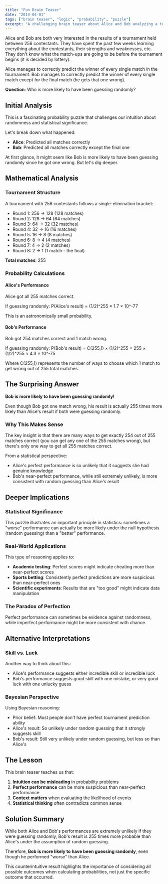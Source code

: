 ```yaml
---
title: "Fun Brain Teaser"
date: "2014-04-01"
tags: ["brain teaser", "logic", "probability", "puzzle"]
excerpt: "A challenging brain teaser about Alice and Bob analyzing a tournament between 256 contestants - can you solve it?"
---
```


Alice and Bob are both very interested in the results of a tournament held between 256 contestants. They have spent the past few weeks learning everything about the contestants, their strengths and weaknesses, etc. They don't know what the match-ups are going to be before the tournament begins (it is decided by lottery).

Alice manages to correctly predict the winner of every single match in the tournament. Bob manages to correctly predict the winner of every single match except for the final match (he gets that one wrong).

**Question**: Who is more likely to have been guessing randomly?

## Initial Analysis

This is a fascinating probability puzzle that challenges our intuition about randomness and statistical significance.

Let's break down what happened:
- **Alice**: Predicted all matches correctly
- **Bob**: Predicted all matches correctly except the final one

At first glance, it might seem like Bob is more likely to have been guessing randomly since he got one wrong. But let's dig deeper.

## Mathematical Analysis

### Tournament Structure
A tournament with 256 contestants follows a single-elimination bracket:
- Round 1: 256 → 128 (128 matches)
- Round 2: 128 → 64 (64 matches)
- Round 3: 64 → 32 (32 matches)
- Round 4: 32 → 16 (16 matches)
- Round 5: 16 → 8 (8 matches)
- Round 6: 8 → 4 (4 matches)
- Round 7: 4 → 2 (2 matches)
- Round 8: 2 → 1 (1 match - the final)

**Total matches**: 255

### Probability Calculations

#### Alice's Performance
Alice got all 255 matches correct.

If guessing randomly:
P(Alice's result) = (1/2)^255 ≈ 1.7 × 10^-77

This is an astronomically small probability.

#### Bob's Performance
Bob got 254 matches correct and 1 match wrong.

If guessing randomly:
P(Bob's result) = C(255,1) × (1/2)^255 = 255 × (1/2)^255 ≈ 4.3 × 10^-75

Where C(255,1) represents the number of ways to choose which 1 match to get wrong out of 255 total matches.

## The Surprising Answer

**Bob is more likely to have been guessing randomly!**

Even though Bob got one match wrong, his result is actually 255 times more likely than Alice's result if both were guessing randomly.

### Why This Makes Sense

The key insight is that there are many ways to get exactly 254 out of 255 matches correct (you can get any one of the 255 matches wrong), but there's only one way to get all 255 matches correct.

From a statistical perspective:
- Alice's perfect performance is so unlikely that it suggests she had genuine knowledge
- Bob's near-perfect performance, while still extremely unlikely, is more consistent with random guessing than Alice's result

## Deeper Implications

### Statistical Significance
This puzzle illustrates an important principle in statistics: sometimes a "worse" performance can actually be more likely under the null hypothesis (random guessing) than a "better" performance.

### Real-World Applications
This type of reasoning applies to:
- **Academic testing**: Perfect scores might indicate cheating more than near-perfect scores
- **Sports betting**: Consistently perfect predictions are more suspicious than near-perfect ones
- **Scientific experiments**: Results that are "too good" might indicate data manipulation

### The Paradox of Perfection
Perfect performance can sometimes be evidence against randomness, while imperfect performance might be more consistent with chance.

## Alternative Interpretations

### Skill vs. Luck
Another way to think about this:
- Alice's performance suggests either incredible skill or incredible luck
- Bob's performance suggests good skill with one mistake, or very good luck with one unlucky guess

### Bayesian Perspective
Using Bayesian reasoning:
- Prior belief: Most people don't have perfect tournament prediction ability
- Alice's result: So unlikely under random guessing that it strongly suggests skill
- Bob's result: Still very unlikely under random guessing, but less so than Alice's

## The Lesson

This brain teaser teaches us that:
1. **Intuition can be misleading** in probability problems
2. **Perfect performance** can be more suspicious than near-perfect performance
3. **Context matters** when evaluating the likelihood of events
4. **Statistical thinking** often contradicts common sense

## Solution Summary

While both Alice and Bob's performances are extremely unlikely if they were guessing randomly, Bob's result is 255 times more probable than Alice's under the assumption of random guessing.

Therefore, **Bob is more likely to have been guessing randomly**, even though he performed "worse" than Alice.

This counterintuitive result highlights the importance of considering all possible outcomes when calculating probabilities, not just the specific outcome that occurred. 